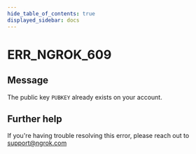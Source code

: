 ```yaml
---
hide_table_of_contents: true
displayed_sidebar: docs
---
```



# ERR_NGROK_609

## Message

The public key `PUBKEY` already exists on your account.

<ErrorDetails error="err_ngrok_609" />

## Further help

If you're having trouble resolving this error, please reach out to [support@ngrok.com](mailto:support@ngrok.com?subject=Help%20with%20ERR_NGROK_609)
